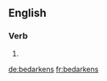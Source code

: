 ==English==

===Verb===
{{head|en|verb form}}

# {{en-third-person singular of|bedarken}}

[[de:bedarkens]]
[[fr:bedarkens]]
